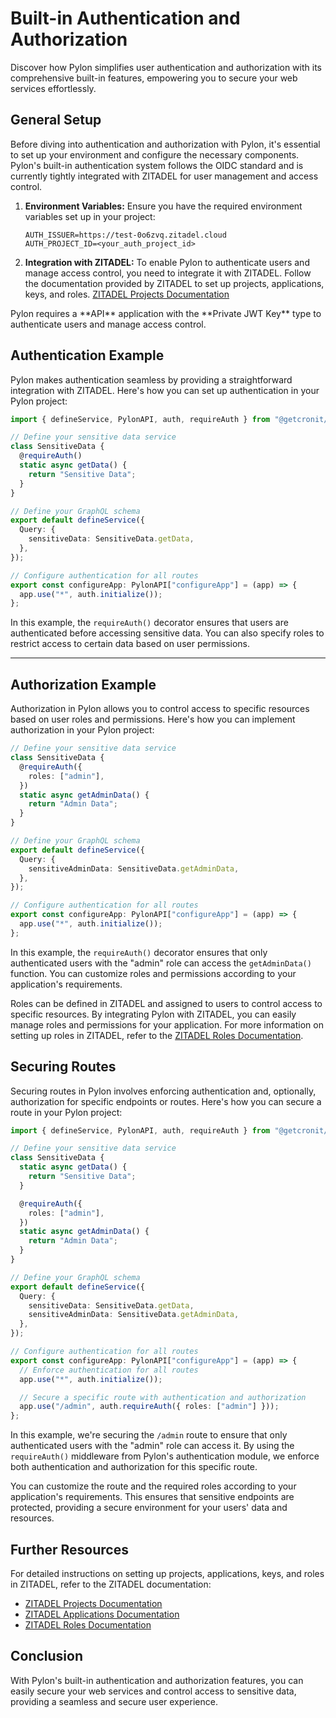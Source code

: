 
# Built-in Authentication and Authorization

Discover how Pylon simplifies user authentication and authorization with its comprehensive built-in features, empowering you to secure your web services effortlessly.

## General Setup

Before diving into authentication and authorization with Pylon, it's essential to set up your environment and configure the necessary components. Pylon's built-in authentication system follows the OIDC standard and is currently tightly integrated with ZITADEL for user management and access control.

1. **Environment Variables:**
   Ensure you have the required environment variables set up in your project:

   ```
   AUTH_ISSUER=https://test-0o6zvq.zitadel.cloud
   AUTH_PROJECT_ID=<your_auth_project_id>
   ```

2. **Integration with ZITADEL:**
   To enable Pylon to authenticate users and manage access control, you need to integrate it with ZITADEL. Follow the documentation provided by ZITADEL to set up projects, applications, keys, and roles.
   [ZITADEL Projects Documentation](https://zitadel.com/docs/guides/manage/console/projects)

<Callout type="note" title="Important">
  Pylon requires a **API** application with the **Private JWT Key** type to authenticate users and manage access control.
</Callout>

## Authentication Example

Pylon makes authentication seamless by providing a straightforward integration with ZITADEL. Here's how you can set up authentication in your Pylon project:

```typescript
import { defineService, PylonAPI, auth, requireAuth } from "@getcronit/pylon";

// Define your sensitive data service
class SensitiveData {
  @requireAuth()
  static async getData() {
    return "Sensitive Data";
  }
}

// Define your GraphQL schema
export default defineService({
  Query: {
    sensitiveData: SensitiveData.getData,
  },
});

// Configure authentication for all routes
export const configureApp: PylonAPI["configureApp"] = (app) => {
  app.use("*", auth.initialize());
};
```

In this example, the `requireAuth()` decorator ensures that users are authenticated before accessing sensitive data. You can also specify roles to restrict access to certain data based on user permissions.

***

## Authorization Example

Authorization in Pylon allows you to control access to specific resources based on user roles and permissions. Here's how you can implement authorization in your Pylon project:

```typescript
// Define your sensitive data service
class SensitiveData {
  @requireAuth({
    roles: ["admin"],
  })
  static async getAdminData() {
    return "Admin Data";
  }
}

// Define your GraphQL schema
export default defineService({
  Query: {
    sensitiveAdminData: SensitiveData.getAdminData,
  },
});

// Configure authentication for all routes
export const configureApp: PylonAPI["configureApp"] = (app) => {
  app.use("*", auth.initialize());
};
```

In this example, the `requireAuth()` decorator ensures that only authenticated users with the "admin" role can access the `getAdminData()` function. You can customize roles and permissions according to your application's requirements.

Roles can be defined in ZITADEL and assigned to users to control access to specific resources. By integrating Pylon with ZITADEL, you can easily manage roles and permissions for your application.
For more information on setting up roles in ZITADEL, refer to the [ZITADEL Roles Documentation](https://zitadel.com/docs/guides/manage/console/roles).

## Securing Routes

Securing routes in Pylon involves enforcing authentication and, optionally, authorization for specific endpoints or routes. Here's how you can secure a route in your Pylon project:

```typescript
import { defineService, PylonAPI, auth, requireAuth } from "@getcronit/pylon";

// Define your sensitive data service
class SensitiveData {
  static async getData() {
    return "Sensitive Data";
  }

  @requireAuth({
    roles: ["admin"],
  })
  static async getAdminData() {
    return "Admin Data";
  }
}

// Define your GraphQL schema
export default defineService({
  Query: {
    sensitiveData: SensitiveData.getData,
    sensitiveAdminData: SensitiveData.getAdminData,
  },
});

// Configure authentication for all routes
export const configureApp: PylonAPI["configureApp"] = (app) => {
  // Enforce authentication for all routes
  app.use("*", auth.initialize());

  // Secure a specific route with authentication and authorization
  app.use("/admin", auth.requireAuth({ roles: ["admin"] }));
};
```

In this example, we're securing the `/admin` route to ensure that only authenticated users with the "admin" role can access it. By using the `requireAuth()` middleware from Pylon's authentication module, we enforce both authentication and authorization for this specific route.

You can customize the route and the required roles according to your application's requirements. This ensures that sensitive endpoints are protected, providing a secure environment for your users' data and resources.

## Further Resources

For detailed instructions on setting up projects, applications, keys, and roles in ZITADEL, refer to the ZITADEL documentation:

* [ZITADEL Projects Documentation](https://zitadel.com/docs/guides/manage/console/projects)
* [ZITADEL Applications Documentation](https://zitadel.com/docs/guides/manage/console/applications#api)
* [ZITADEL Roles Documentation](https://zitadel.com/docs/guides/manage/console/roles)

## Conclusion

With Pylon's built-in authentication and authorization features, you can easily secure your web services and control access to sensitive data, providing a seamless and secure user experience.
